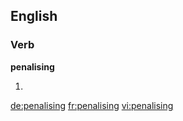 ==English==

===Verb===
'''penalising'''

# {{present participle of|[[penalise]]}}

[[de:penalising]]
[[fr:penalising]]
[[vi:penalising]]